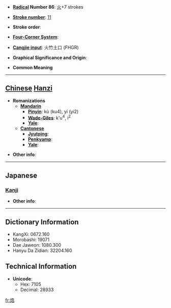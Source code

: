 * '''[[Wiktionary:Chinese radical index| Radical]] Number 86''': [[Wiktionary:Chinese radical index 火|火]]+7 strokes

* '''[[Wiktionary:Chinese total strokes index|Stroke number]]''': [[Wiktionary:Chinese total strokes index 11|11]]

* '''Stroke order''': 

* '''[[Wiktionary:Chinese four corner index|Four-Corner System]]''': 

* '''[[Wiktionary:Chinese Cangjie index|Cangjie input]]''': 火竹土口 (FHGR)

* '''Graphical Significance and Origin''': 

* '''Common Meaning'''

----

== [[Chinese]] [[Hanzi]] ==

* '''Romanizations'''
** '''[[Mandarin]]'''
*** '''[[Pinyin]]''': kù (ku4), yí (yi2)
*** '''[[Wade-Giles]]''': k'u<sup>4</sup>, i<sup>2</sup>
*** '''[[Yale]]''': 
** '''[[Cantonese]]'''
*** '''[[Jyutping]]''':
*** '''[[Penkyamp]]''': 
*** '''[[Yale]]''': 

* '''Other info''': 

----

==Japanese==
===[[Kanji]]===
{{kanji|on readings=[[こく]] (koku), [[こう]] (kō)|kun readings=[[かわかす]] (kawakasu)}}

* '''Other info''':  

----

== Dictionary Information ==

* KangXi: 0672.160
* Morobashi: 19071
* Dae Jaweon: 1080.300
* Hanyu Da Zidian: 32204.160

== Technical Information ==

* '''Unicode''':
** Hex: 7105
** Decimal: 28933

[[fr:焅]]